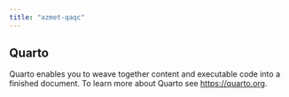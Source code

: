 ```yaml
---
title: "azmet-qaqc"
---
```


## Quarto

Quarto enables you to weave together content and executable code into a finished document. To learn more about Quarto see <https://quarto.org>.
